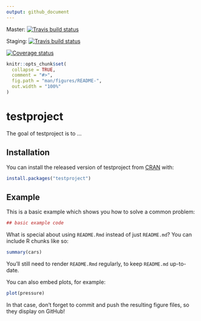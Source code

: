 ```yaml
---
output: github_document
---
```


<!-- README.md is generated from README.Rmd. Please edit that file -->

Master: [![Travis build status](https://travis-ci.org/MishaCivey/testproject.svg?branch=master)](https://travis-ci.org/MishaCivey/testproject/branches)

Staging: [![Travis build status](https://travis-ci.org/MishaCivey/testproject.svg?branch=staging)](https://travis-ci.org/MishaCivey/testproject/branches)

[![Coverage status](https://codecov.io/gh/MishaCivey/testproject/branch/master/graph/badge.svg)](https://codecov.io/github/MishaCivey/testproject?branch=master)

```r
knitr::opts_chunk$set(
  collapse = TRUE,
  comment = "#>",
  fig.path = "man/figures/README-",
  out.width = "100%"
)
```
# testproject

The goal of testproject is to ...

## Installation

You can install the released version of testproject from [CRAN](https://CRAN.R-project.org) with:

``` r
install.packages("testproject")
```

## Example

This is a basic example which shows you how to solve a common problem:

```r
## basic example code
```

What is special about using `README.Rmd` instead of just `README.md`? You can include R chunks like so:

```r
summary(cars)
```

You'll still need to render `README.Rmd` regularly, to keep `README.md` up-to-date.

You can also embed plots, for example:

```r
plot(pressure)
```

In that case, don't forget to commit and push the resulting figure files, so they display on GitHub!

